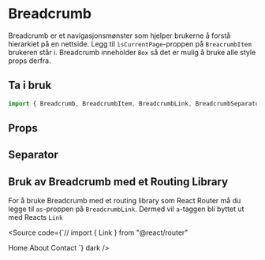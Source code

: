 
<Meta of={BreadcrumbStories} />

# Breadcrumb

Breadcrumb er et navigasjonsmønster som hjelper brukerne å forstå hierarkiet på en nettside. Legg til `ìsCurrentPage`-proppen på `BreacrumbItem` brukeren står i.
Breadcrumb inneholder `Box` så det er mulig å bruke alle style props derfra.

## Ta i bruk

```jsx
import { Breadcrumb, BreadcrumbItem, BreadcrumbLink, BreadcrumbSeparator } from "@kvib/react";
```

## Props

<Canvas of={BreadcrumbStories.Preview} />
<Controls of={BreadcrumbStories.Preview} />

## Separator

<Canvas of={BreadcrumbStories.BreadcrumbSeparator} />

## Bruk av Breadcrumb med et Routing Library

For å bruke Breadcrumb med et routing library som React Router må du legge til `as`-proppen på `BreadcrumbLink`.
Dermed vil `a`-taggen bli byttet ut med Reacts `Link`

<Source
  code={`// import { Link } from "@react/router"

<Breadcrumb>
  <BreadcrumbItem>
    <BreadcrumbLink as={Link} to="#">
      Home
    </BreadcrumbLink>
  </BreadcrumbItem>
  <BreadcrumbItem>
    <BreadcrumbLink as={Link} to="#">
      About
    </BreadcrumbLink>
  </BreadcrumbItem>
  <BreadcrumbItem isCurrentPage>
    <BreadcrumbLink>Contact</BreadcrumbLink>
  </BreadcrumbItem>
</Breadcrumb>
`} dark />
